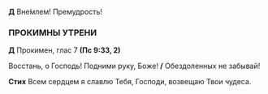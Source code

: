 **Д** Вне́млем! Премудрость! 

### ПРОКИМНЫ УТРЕНИ

**Д** Прокимен, глас 7 **(Пс 9:33, 2)**

Восстань, о Господь! Подними руку, Боже! **/** Обездоленных не забывай!

**Стих** Всем сердцем я славлю Тебя, Господи, возвещаю Твои чудеса.
